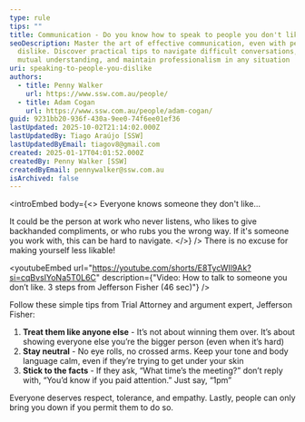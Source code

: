 ```yaml
---
type: rule
tips: ""
title: Communication - Do you know how to speak to people you don't like?
seoDescription: Master the art of effective communication, even with people you
  dislike. Discover practical tips to navigate difficult conversations, build
  mutual understanding, and maintain professionalism in any situation
uri: speaking-to-people-you-dislike
authors:
  - title: Penny Walker
    url: https://www.ssw.com.au/people/
  - title: Adam Cogan
    url: https://www.ssw.com.au/people/adam-cogan/
guid: 9231bb20-936f-430a-9ee0-74f6ee01ef36
lastUpdated: 2025-10-02T21:14:02.000Z
lastUpdatedBy: Tiago Araújo [SSW]
lastUpdatedByEmail: tiagov8@gmail.com
created: 2025-01-17T04:01:52.000Z
createdBy: Penny Walker [SSW]
createdByEmail: pennywalker@ssw.com.au
isArchived: false
---
```

<introEmbed
  body={<>
Everyone knows someone they don't like...

It could be the person at work who never listens, who likes to give backhanded compliments, or who rubs you the wrong way. If it's someone you work with, this can be hard to navigate.
  </>}
/>
There is no excuse for making yourself less likable!

<youtubeEmbed url="https://youtube.com/shorts/E8TycWIl9Ak?si=cqBvsIYoNa5T0L6C" description={"Video: How to talk to someone you don’t like. 3 steps from Jefferson Fisher (46 sec)"} />

Follow these simple tips from Trial Attorney and argument expert, Jefferson Fisher:

1. **Treat them like anyone else** - It’s not about winning them over. It’s about showing everyone else you’re the bigger person (even when it’s hard)
2. **Stay neutral** - No eye rolls, no crossed arms. Keep your tone and body language calm, even if they’re trying to get under your skin
3. **Stick to the facts** - If they ask, “What time’s the meeting?” don’t reply with, “You’d know if you paid attention.” Just say, “1pm”

Everyone deserves respect, tolerance, and empathy. Lastly, people can only bring you down if you permit them to do so.
